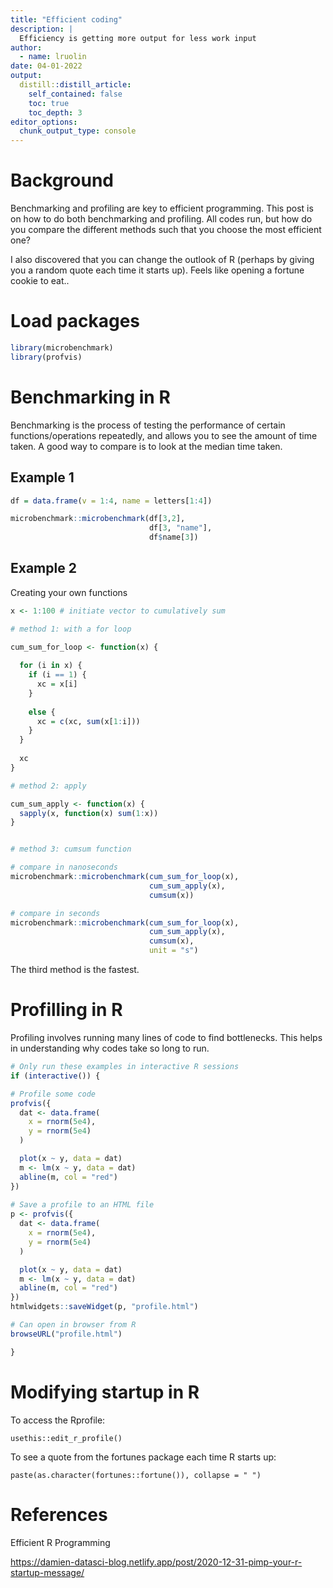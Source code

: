 ```yaml
---
title: "Efficient coding"
description: |
  Efficiency is getting more output for less work input
author:
  - name: lruolin
date: 04-01-2022
output:
  distill::distill_article:
    self_contained: false
    toc: true
    toc_depth: 3
editor_options: 
  chunk_output_type: console
---
```




# Background

Benchmarking and profiling are key to efficient programming. 
This post is on how to do both benchmarking and profiling. All codes run, but how do you compare the different methods such that you choose the most efficient one?

I also discovered that you can change the outlook of R (perhaps by giving you a random quote each time it starts up). Feels like opening a fortune cookie to eat.. 


# Load packages

```r
library(microbenchmark)
library(profvis)

```


# Benchmarking in R

Benchmarking is the process of testing the performance of certain functions/operations repeatedly, and allows you to see the amount of time taken. A good way to compare is to look at the median time taken.

## Example 1

```r
df = data.frame(v = 1:4, name = letters[1:4])

microbenchmark::microbenchmark(df[3,2],
                               df[3, "name"],
                               df$name[3])
```

## Example 2

Creating your own functions

```r
x <- 1:100 # initiate vector to cumulatively sum

# method 1: with a for loop 

cum_sum_for_loop <- function(x) {
  
  for (i in x) {
    if (i == 1) {
      xc = x[i]
    }
    
    else {
      xc = c(xc, sum(x[1:i]))
    }
  }
  
  xc
}

# method 2: apply

cum_sum_apply <- function(x) {
  sapply(x, function(x) sum(1:x))
}


# method 3: cumsum function

# compare in nanoseconds
microbenchmark::microbenchmark(cum_sum_for_loop(x),
                               cum_sum_apply(x),
                               cumsum(x))

# compare in seconds
microbenchmark::microbenchmark(cum_sum_for_loop(x),
                               cum_sum_apply(x),
                               cumsum(x),
                               unit = "s")

```

The third method is the fastest.


# Profilling in R

Profiling involves running many lines of code to find bottlenecks. 
This helps in understanding why codes take so long to run. 

```r
# Only run these examples in interactive R sessions
if (interactive()) {

# Profile some code
profvis({
  dat <- data.frame(
    x = rnorm(5e4),
    y = rnorm(5e4)
  )

  plot(x ~ y, data = dat)
  m <- lm(x ~ y, data = dat)
  abline(m, col = "red")
})
  
# Save a profile to an HTML file
p <- profvis({
  dat <- data.frame(
    x = rnorm(5e4),
    y = rnorm(5e4)
  )

  plot(x ~ y, data = dat)
  m <- lm(x ~ y, data = dat)
  abline(m, col = "red")
})
htmlwidgets::saveWidget(p, "profile.html")

# Can open in browser from R
browseURL("profile.html")

}

```


# Modifying startup in R

To access the Rprofile:

`usethis::edit_r_profile()`

To see a quote from the fortunes package each time R starts up:

`paste(as.character(fortunes::fortune()), collapse = " ")`

# References

Efficient R Programming

<https://damien-datasci-blog.netlify.app/post/2020-12-31-pimp-your-r-startup-message/>